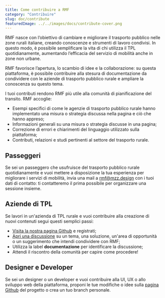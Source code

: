 ```yaml
---
title: Come contribuire a RMF
category: "Contribuire"
slug: doc/contribute
featuredImage: ../../images/docs/contribute-cover.png
---
```


RMF nasce con l’obiettivo di cambiare e migliorare il trasporto pubblico nelle zone rurali italiane, creando conoscenze e strumenti di lavoro condivisi. In questo modo, è possibile semplificare la vita di chi utilizza il TPL quotidianamente, aumentando l’efficacia del servizio di mobilità anche in zone non urbane.

RMF favorisce l’apertura, lo scambio di idee e la collaborazione: su questa piattaforma, è possibile contribuire alla stesura di documentazione da condividere con le aziende di trasporto pubblico rurale e ampliare la conoscenza su questo tema.

I tuoi contributi rendono RMF più utile alla comunità di pianificazione del transito. RMF accoglie:

- Esempi specifici di come le agenzie di trasporto pubblico rurale hanno implementato una misura o strategia discussa nella pagina e ciò che hanno appreso;
- Informazioni generali su una misura o strategia discusse in una pagina;
- Correzione di errori e chiarimenti del linguaggio utilizzato sulla piattaforma;
- Contributi, relazioni e studi pertinenti al settore del trasporto rurale.


## Passeggeri

Se sei un passeggero che usufruisce del trasporto pubblico rurale quotidianamente e vuoi mettere a disposizione la tua esperienza per migliorare i servizi di mobilità, invia una mail a [rmf@mzz.design](mailto:rmf@mzz.design) con i tuoi dati di contatto: ti contatteremo il prima possibile per organizzare una sessione insieme.

## Aziende di TPL

Se lavori in un'azienda di TPL rurale e vuoi contribuire alla creazione di nuovi contenuti segui questi semplici passi:

- [Visita la nostra pagina Github](https://github.com/mozzillation/rural-mobility-framework) e registrati;
- [Apri una discussione](https://github.com/mozzillation/rural-mobility-framework/issues/new) su un tema, una soluzione, un'area di opportunità o un suggerimento che intendi condividere con RMF;
- Utilizza la label **documentazione** per identificare la discussione;
- Attendi il riscontro della comunità per capire come procedere!

## Designer e Developer

Se sei un designer o un developer e vuoi contribuire alla UI, UX o allo sviluppo web della piattaforma, proponi le tue modifiche o idee sulla [pagina Github](https://github.com/mozzillation/rural-mobility-framework/issues/new) del progetto o crea un tuo branch personale.
